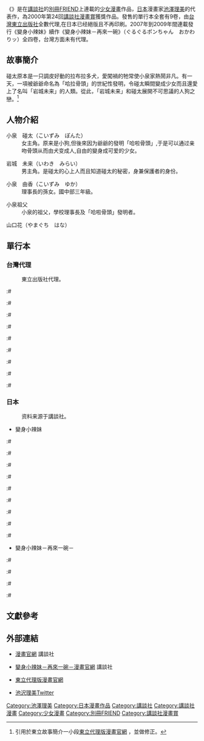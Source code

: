 {{copyedit}}
{{Infobox animanga/Headerofja
|標題=變身小辣妹
|日文名稱=ぐるぐるポンちゃん
|英文名稱=Guru Guru Pon-chan
|類型=[[少女漫畫|少女漫畫]]、[[戀愛|戀愛]]
}}
{{Infobox animanga/name
|formal={{flagicon|Taiwan}} 變身小辣妹（[[東立出版社|東立出版社]]）<br/>{{flagicon|United States}} Guru Guru Pon-chan（[[Del_Rey_Manga|Del Rey Manga]]）<br/>{{flagicon|United Kingdom}} Guru Guru Pon-chan（[[Tanoshimi|Tanoshimi]]）
}}
{{Infobox animanga/Manga
|標題= 
|作者= [[池澤理美|池澤理美]]
|作畫= 
|出版社= [[講談社|講談社]]
|連載雜誌= [[別冊FRIEND|別冊FRIEND]]
|label= 
|發售日= 1997年12月11日
|開始= 1998年
|結束= 2000年
|冊數= 全9卷
|話數= 
|其他= [[講談社漫畫賞|講談社漫畫賞]]得主
}}
{{Infobox animanga/Manga
|標題= 變身小辣妹－再來一碗－
|作者= [[池澤理美|池澤理美]]
|作畫= 
|出版社= [[講談社|講談社]]
|連載雜誌= [[別冊FRIEND|別冊FRIEND]]
|label= 
|發售日= 2007年9月13日
|開始= 2007年
|結束= 2009年
|冊數= 全4卷
|話數= 
|其他= 0.0
}}
{{Infobox animanga/Footerofja}}

《{{nihongo|'''變身小辣妹'''|ぐるぐるポンちゃん}}》是在[[講談社|講談社]]的[[別冊FRIEND|別冊FRIEND]]上連載的[[少女漫畫|少女漫畫]]作品，[[日本|日本]]漫畫家[[池澤理美|池澤理美]]的代表作，為2000年第24回[[講談社漫畫賞|講談社漫畫賞]]獲獎作品。發售的單行本全套有9卷，由[[台灣|台灣]][[東立出版社|東立出版社]]全數代理,在日本已经絕版且不再印刷。2007年到2009年間連載發行《變身小辣妹》續作《變身小辣妹－再來一碗》（ぐるぐるポンちゃん　おかわりッ）全四卷，台灣方面未有代理。

== 故事簡介 ==
碰太原本是一只調皮好動的拉布拉多犬，愛闖禍的牠常使小泉家熱鬧非凡。有一天，一項被爺爺命名為「哈拉骨頭」的世紀性發明，令碰太瞬間變成少女而且還愛上了名叫「岩城未来」的人類。從此，「岩城未来」和碰太展開不可思議的人狗之戀。<ref>引用於東立故事簡介一小段[http://www.tongli.com.tw/BooksList.aspx?B=KC749 東立代理版漫畫官網] {{Wayback|url=http://www.tongli.com.tw/BooksList.aspx?B=KC749 |date=20140808053838 }}，並做修正。</ref>

== 人物介紹 ==

;小泉　碰太（こいずみ　ぽんた）
:女主角。原来是小狗,但後來因为爺爺的發明「哈啦骨頭」,于是可以通过亲吻骨頭从而由犬变成人,自由的變身成可爱的少女。

;岩城　未来（いわき　みらい）
:男主角。是碰太的心上人而且知道碰太的秘密，身兼保護者的身份。

;小泉　由香（こいずみ　ゆか）
:理事長的孫女。國中部三年級。

;小泉祖父
:小泉的祖父，學校理事長及「哈啦骨頭」發明者。

;山口花（やまぐち　はな）

== 單行本 ==
=== 台灣代理 ===
:東立出版社代理。

:# {{Cite book |title =變身小辣妹|publisher = 東立出版社代理 |ISBN= 957-34-9007-2}}
:# {{Cite book |title =變身小辣妹|publisher = 東立出版社代理 |ISBN= 957-34-9008-0}}
:# {{Cite book |title =變身小辣妹|publisher = 東立出版社代理 |ISBN= 957-73-1434-1}}
:# {{Cite book |title =變身小辣妹|publisher = 東立出版社代理 |ISBN= 957-73-1435-X}}
:# {{Cite book |title =變身小辣妹|publisher = 東立出版社代理 |ISBN= 957-69-9543-4}}
:# {{Cite book |title =變身小辣妹|publisher = 東立出版社代理 |ISBN= 957-69-9544-2}}
:# {{Cite book |title =變身小辣妹|publisher = 東立出版社代理 |ISBN= 957-69-9992-8}}
:# {{Cite book |title =變身小辣妹|publisher = 東立出版社代理 |ISBN= 986-11-0152-7}}
:# {{Cite book |title =變身小辣妹|publisher = 東立出版社代理 |ISBN= 986-11-0514-x|ignore-isbn-error=true}}

=== 日本 ===
:资料来源于講談社。

*變身小辣妹
:# {{Cite book |title =ぐるぐるポンちゃん |publisher = 講談社 |date = 1997年12月11日 |ISBN= 978-4-06-303091-4}}
:# {{Cite book |title =ぐるぐるポンちゃん |publisher = 講談社 |date = 1998年9月11日 |ISBN= 978-4-06-303125-6}}
:# {{Cite book |title =ぐるぐるポンちゃん |publisher = 講談社 |date = 1998年10月13日 |ISBN= 978-4-06-303129-4}}
:# {{Cite book |title =ぐるぐるポンちゃん |publisher = 講談社 |date = 1999年3月11日 |ISBN= 978-4-06-303146-1}}
:# {{Cite book |title =ぐるぐるポンちゃん |publisher = 講談社 |date = 1999年7月13日 |ISBN= 978-4-06-303161-4}}
:# {{Cite book |title =ぐるぐるポンちゃん |publisher = 講談社 |date = 1999年11月12日 |ISBN= 978-4-06-303173-7}}
:# {{Cite book |title =ぐるぐるポンちゃん |publisher = 講談社 |date = 2000年3月13日 |ISBN= 978-4-06-303185-0}}
:# {{Cite book |title =ぐるぐるポンちゃん |publisher = 講談社 |date = 2000年8月10日 |ISBN= 978-4-06-341203-1}}
:# {{Cite book |title =ぐるぐるポンちゃん |publisher = 講談社 |date = 2000年11月13日 |ISBN= 978-4-06-341213-0}}

*變身小辣妹－再來一碗－
:# {{Cite book |title =ぐるぐるポンちゃん　おかわりッ |publisher = 講談社 |date = 2007年9月13日 |ISBN= 978-4-06-341544-5}}
:# {{Cite book |title =ぐるぐるポンちゃん　おかわりッ |publisher = 講談社 |date = 2008年1月11日 |ISBN= 978-4-06-341558-2}}
:# {{Cite book |title =ぐるぐるポンちゃん　おかわりッ |publisher = 講談社 |date = 2008年9月12日 |ISBN= 978-4-06-341590-2}}
:# {{Cite book |title =ぐるぐるポンちゃん　おかわりッ |publisher = 講談社 |date = 2009年3月13日 |ISBN= 978-4-06-341612-1}}

== 文獻參考 ==
<references />

== 外部連結 ==
*{{ja}}[http://kc.kodansha.co.jp/content/top.php/1000001187 漫畫官網]{{dead link|date=2018年4月 |bot=InternetArchiveBot |fix-attempted=yes }} 講談社
*{{ja}}[https://web.archive.org/web/20091011132927/http://kc.kodansha.co.jp/content/top.php/1000004024 變身小辣妹－再來一碗－漫畫官網] 講談社
*{{zh-tw}}[https://web.archive.org/web/20140808053838/http://www.tongli.com.tw/BooksList.aspx?B=KC749 東立代理版漫畫官網]
*{{ja}}[https://twitter.com/@ukoring 池沢理美Twitter]{{Wayback|url=https://twitter.com/@ukoring |date=20160311075148 }}


{{DEFAULTSORT:Guru Guru Pon-Chan}}
[[Category:池澤理美|Category:池澤理美]]
[[Category:日本漫畫作品|Category:日本漫畫作品]]
[[Category:講談社|Category:講談社]]
[[Category:講談社漫畫|Category:講談社漫畫]]
[[Category:少女漫畫|Category:少女漫畫]]
[[Category:別冊FRIEND|Category:別冊FRIEND]]
[[Category:講談社漫畫賞|Category:講談社漫畫賞]]